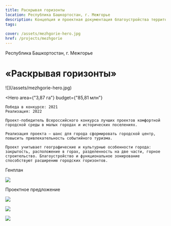 ```yaml
---
title: Раскрывая горизонты
location: Республика Башкортостан, г. Межгорье
description: Концепция и проектная документация благоустройства территории около ул. 40 лет Победы
tags:
    
cover: /assets/mezhgorie-hero.jpg
href: /projects/mezhgorie
---
```


Республика Башкортостан, г. Межгорье

# «Раскрывая горизонты»

<Wide>
    ![](/assets/mezhgorie-hero.jpg)
</Wide>

<Hero
    area={"3,87 га"}
    budget={"85,81 млн"}
>
    Победа в конкурсе: 2021  
    Реализация: 2022  

    Проект-победитель Всероссийского конкурса лучших проектов комфортной городской среды в малых городах и исторических поселениях.

    Реализация проекта — шанс для города сформировать городской центр, повысить привлекательность событийного туризма. 

    Проект учитывает географические и культурные особенности города: закрытость, расположение в горах, разделенность на две части, горное строительство. Благоустройство и функциональное зонирование способствуют расширению городских горизонтов.
</Hero>

Генплан

![](/assets/mezhgorie-00.jpg)

Проектное предложение

![](/assets/mezhgorie-01.jpg)

![](/assets/mezhgorie-02.jpg)

![](/assets/mezhgorie-03.jpg)

